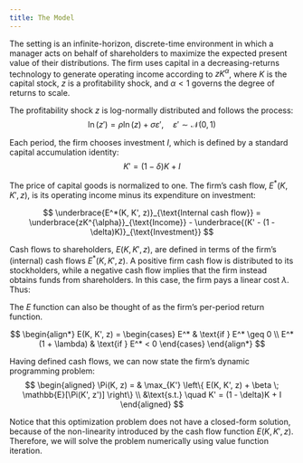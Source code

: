 ```yaml
---
title: The Model
---
```


The setting is an infinite-horizon, discrete-time environment in which a manager acts on behalf of shareholders to maximize the expected present value of their distributions. The firm uses capital in a decreasing-returns technology to generate operating income according to $zK^{\alpha}$, where $K$ is the capital stock, $z$ is a profitability shock, and $\alpha < 1$ governs the degree of returns to scale.

The profitability shock $z$ is log-normally distributed and follows the process:
$$
    \ln(z') = \rho \ln(z) + \sigma \varepsilon', \quad \varepsilon' \sim \mathcal{N}(0, 1)
$$

Each period, the firm chooses investment $I$, which is defined by a standard capital accumulation identity:
$$
K' = (1 - \delta)K + I
$$

The price of capital goods is normalized to one. The firm’s cash flow, $E^*(K, K', z)$, is its operating income minus its expenditure on investment:

<!-- $$E^*(K, K', z) = zK^{\alpha} - K' + (1 - \delta)K$$ -->
$$
    \underbrace{E^*(K, K', z)}_{\text{Internal cash flow}} = \underbrace{zK^{\alpha}}_{\text{Income}} - \underbrace{(K' - (1 - \delta)K)}_{\text{Investment}}
$$

Cash flows to shareholders, $E(K, K', z)$, are defined in terms of the firm’s (internal) cash flows $E^*(K, K', z)$. A positive firm cash flow is distributed to its stockholders, while a negative cash flow implies that the firm instead obtains funds from shareholders. In this case, the firm pays a linear cost $\lambda$. Thus:

::: {.column-margin}
The $E$ function can also be thought of as the firm's per-period return function. 
:::

$$
\begin{align*}
    E(K, K', z) = 
    \begin{cases}
    E^* & \text{if } E^* \geq 0 \\
    E^*(1 + \lambda) & \text{if } E^* < 0
    \end{cases}
\end{align*}
$$

Having defined cash flows, we can now state the firm’s dynamic programming problem:
$$
\begin{aligned}
    \Pi(K, z) = & \max_{K'} \left\{ E(K, K', z) + \beta \; \mathbb{E}[\Pi(K', z')] \right\} \\
            &\text{s.t.} \quad K' = (1 - \delta)K + I
\end{aligned}
$$

Notice that this optimization problem does not have a closed-form solution, because of the non-linearity introduced by the cash flow function $E(K, K', z)$. Therefore, we will solve the problem numerically using value function iteration.